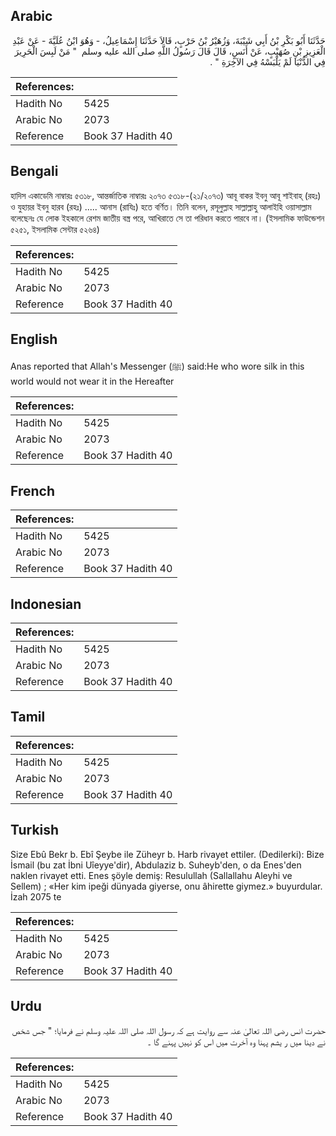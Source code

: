 ## Arabic


<div dir="rtl" lang="ar" style={{fontSize:'larger',backgroundColor:'#f8f9fa',padding:20}}>
حَدَّثَنَا أَبُو بَكْرِ بْنُ أَبِي شَيْبَةَ، وَزُهَيْرُ بْنُ حَرْبٍ، قَالاَ حَدَّثَنَا إِسْمَاعِيلُ، - وَهُوَ ابْنُ عُلَيَّةَ - عَنْ عَبْدِ الْعَزِيزِ بْنِ صُهَيْبٍ، عَنْ أَنَسٍ، قَالَ قَالَ رَسُولُ اللَّهِ صلى الله عليه وسلم ‏ "‏ مَنْ لَبِسَ الْحَرِيرَ فِي الدُّنْيَا لَمْ يَلْبَسْهُ فِي الآخِرَةِ ‏"‏ ‏.‏
</div>
<div style={{backgroundColor:'#f8f9fa',padding:20, marginBottom: 10}}><table> <thead> <tr> <th>References:</th> <th></th> </tr> </thead> <tbody><tr><td>Hadith No</td><td>5425</td></tr><tr><td>Arabic No</td><td>2073</td></tr><tr><td>Reference</td><td>Book 37 Hadith 40</td></tr></tbody></table></div>

## Bengali


<div dir="ltr" lang="bn" style={{fontSize:'larger',backgroundColor:'#f8f9fa',padding:20}}>
হাদিস একাডেমি নাম্বারঃ ৫৩১৮, আন্তর্জাতিক নাম্বারঃ ২০৭৩ ৫৩১৮-(২১/২০৭৩) আবূ বাকর ইবনু আবূ শাইবাহ্ (রহঃ) ও যুহায়র ইবনু হারব (রহঃ) ..... আনাস (রাযিঃ) হতে বর্ণিত। তিনি বলেন, রসূলুল্লাহ সাল্লাল্লাহু আলাইহি ওয়াসাল্লাম বলেছেনঃ যে লোক ইহকালে রেশম জাতীয় বস্ত্র পরে, আখিরাতে সে তা পরিধান করতে পারবে না। (ইসলামিক ফাউন্ডেশন ৫২৫১, ইসলামিক সেন্টার ৫২৬৪)
</div>
<div style={{backgroundColor:'#f8f9fa',padding:20, marginBottom: 10}}><table> <thead> <tr> <th>References:</th> <th></th> </tr> </thead> <tbody><tr><td>Hadith No</td><td>5425</td></tr><tr><td>Arabic No</td><td>2073</td></tr><tr><td>Reference</td><td>Book 37 Hadith 40</td></tr></tbody></table></div>

## English


<div dir="ltr" lang="en" style={{fontSize:'larger',backgroundColor:'#f8f9fa',padding:20}}>
Anas reported that Allah's Messenger (ﷺ) said:He who wore silk in this world would not wear it in the Hereafter
</div>
<div style={{backgroundColor:'#f8f9fa',padding:20, marginBottom: 10}}><table> <thead> <tr> <th>References:</th> <th></th> </tr> </thead> <tbody><tr><td>Hadith No</td><td>5425</td></tr><tr><td>Arabic No</td><td>2073</td></tr><tr><td>Reference</td><td>Book 37 Hadith 40</td></tr></tbody></table></div>

## French


<div dir="ltr" lang="fr" style={{fontSize:'larger',backgroundColor:'#f8f9fa',padding:20}}>

</div>
<div style={{backgroundColor:'#f8f9fa',padding:20, marginBottom: 10}}><table> <thead> <tr> <th>References:</th> <th></th> </tr> </thead> <tbody><tr><td>Hadith No</td><td>5425</td></tr><tr><td>Arabic No</td><td>2073</td></tr><tr><td>Reference</td><td>Book 37 Hadith 40</td></tr></tbody></table></div>

## Indonesian


<div dir="ltr" lang="id" style={{fontSize:'larger',backgroundColor:'#f8f9fa',padding:20}}>

</div>
<div style={{backgroundColor:'#f8f9fa',padding:20, marginBottom: 10}}><table> <thead> <tr> <th>References:</th> <th></th> </tr> </thead> <tbody><tr><td>Hadith No</td><td>5425</td></tr><tr><td>Arabic No</td><td>2073</td></tr><tr><td>Reference</td><td>Book 37 Hadith 40</td></tr></tbody></table></div>

## Tamil


<div dir="ltr" lang="ta" style={{fontSize:'larger',backgroundColor:'#f8f9fa',padding:20}}>

</div>
<div style={{backgroundColor:'#f8f9fa',padding:20, marginBottom: 10}}><table> <thead> <tr> <th>References:</th> <th></th> </tr> </thead> <tbody><tr><td>Hadith No</td><td>5425</td></tr><tr><td>Arabic No</td><td>2073</td></tr><tr><td>Reference</td><td>Book 37 Hadith 40</td></tr></tbody></table></div>

## Turkish


<div dir="ltr" lang="tr" style={{fontSize:'larger',backgroundColor:'#f8f9fa',padding:20}}>
Size Ebû Bekr b. Ebî Şeybe ile Züheyr b. Harb rivayet ettiler. (Dedilerki): Bize İsmail (bu zat İbni Uîeyye'dir), Abdulaziz b. Suheyb'den, o da Enes'den naklen rivayet etti. Enes şöyle demiş: Resulullah (Sallallahu Aleyhi ve Sellem) ; «Her kim ipeği dünyada giyerse, onu âhirette giymez.» buyurdular. İzah 2075 te
</div>
<div style={{backgroundColor:'#f8f9fa',padding:20, marginBottom: 10}}><table> <thead> <tr> <th>References:</th> <th></th> </tr> </thead> <tbody><tr><td>Hadith No</td><td>5425</td></tr><tr><td>Arabic No</td><td>2073</td></tr><tr><td>Reference</td><td>Book 37 Hadith 40</td></tr></tbody></table></div>

## Urdu


<div dir="rtl" lang="ur" style={{fontSize:'larger',backgroundColor:'#f8f9fa',padding:20}}>
حضرت انس رضی اللہ تعالیٰ عنہ سے روایت ہے کہ رسول اللہ صلی اللہ علیہ وسلم نے فرمایا؛ " جس شخص نے دینا میں ر یشم پہنا وہ آخرت میں اس کو نہیں پہنے گا ۔
</div>
<div style={{backgroundColor:'#f8f9fa',padding:20, marginBottom: 10}}><table> <thead> <tr> <th>References:</th> <th></th> </tr> </thead> <tbody><tr><td>Hadith No</td><td>5425</td></tr><tr><td>Arabic No</td><td>2073</td></tr><tr><td>Reference</td><td>Book 37 Hadith 40</td></tr></tbody></table></div>